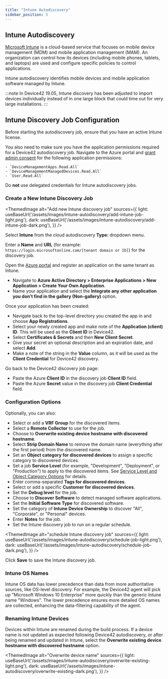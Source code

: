 ```yaml
---
title: "Intune Autodiscovery"
sidebar_position: 5
---
```



## Intune Autodiscovery

[Microsoft Intune](https://learn.microsoft.com/en-us/mem/intune/fundamentals/what-is-intune) is a cloud-based service that focuses on mobile device management (MDM) and mobile application management (MAM). An organization can control how its devices (including mobile phones, tablets, and laptops) are used and configure specific policies to control applications.

Intune autodiscovery identifies mobile devices and mobile application software managed by Intune.

:::note
In Device42 19.05, Intune discovery has been adjusted to import devices individually instead of in one large block that could time out for very large installations.
:::

## Intune Discovery Job Configuration

Before starting the autodiscovery job, ensure that you have an active Intune license.

You also need to make sure you have the application permissions required for a Device42 autodiscovery job. Navigate to the Azure portal and [grant admin consent](https://learn.microsoft.com/en-us/azure/active-directory/manage-apps/grant-admin-consent) for the following application permissions:

    - `DeviceManagementApps.Read.All`
    - `DeviceManagementManagedDevices.Read.All`
    - `User.Read.All`

Do **not** use delegated credentials for Intune autodiscovery jobs.

### Create a New Intune Discovery Job

<ThemedImage
  alt="Add new Intune discovery job"
  sources={{
    light: useBaseUrl('/assets/images/intune-autodiscovery/add-intune-job-light.png'),
    dark: useBaseUrl('/assets/images/intune-autodiscovery/add-intune-job-dark.png'),
  }}
/>

Select **Intune** from the cloud autodiscovery **Type:** dropdown menu.

Enter a **Name** and **URL** (for example: `https://login.microsoftonline.com/[tenant domain or ID]`) for the discovery job.

Open the [Azure portal](https://portal.azure.com) and register an application on the same tenant as Intune. 
- Navigate to **Azure Active Directory > Enterprise Applications > New Application > Create Your Own Application**. 
- Name your application and select the **Integrate any other application you don’t find in the gallery (Non-gallery)** option.

Once your application has been created: 
- Navigate back to the top-level directory you created the app in and choose **App Registrations**. 
- Select your newly created app and make note of the **Application (client) ID**. This will be used as the **Client ID** in Device42.
- Select **Certificates & Secrets** and then **New Client Secret**. 
- Give your secret an optional description and an expiration date, and select **Add**. 
- Make a  note of the string in the **Value** column, as it will be used as the **Client Credential** for Device42 discovery.

Go back to the Device42 discovery job page:

- Paste the Azure **Client ID** in the discovery job **Client ID** field.
- Paste the Azure **Secret** value in the discovery job **Client Credential** field.

### Configuration Options

Optionally, you can also:

- Select or add a **VRF Group** for the discovered items.
- Select a **Remote Collector** to use for the job.
- Choose to **Overwrite existing device hostname with discovered hostname**.
- Select **Strip Domain Name** to remove the domain name (everything after the first period) from the discovered name.
- Set an **Object category for discovered devices** to assign a specific category to discovered devices.
- Set a job **Service Level** (for example, "Development", "Deployment", or "Production") to apply to the discovered items. See [Service Level and Object Category Options](index.mdx#service-level-and-object-category-options) for details.
- Enter comma-separated **Tags for discovered devices**.
- Select or add a specific **Customer for discovered devices**.
- Set the **Debug level** for the job.
- Choose to **Discover Software** to detect managed software applications.
- Set the **Initial Software Type** for discovered software.
- Set the category of **Intune Device Ownership** to discover "All", "Corporate", or "Personal" devices.
- Enter **Notes** for the job.
- Set the Intune discovery job to run on a regular schedule.

<ThemedImage
  alt="schedule Intune discovery job"
  sources={{
    light: useBaseUrl('/assets/images/intune-autodiscovery/schedule-job-light.png'),
    dark: useBaseUrl('/assets/images/intune-autodiscovery/schedule-job-dark.png'),
  }}
/>

Click **Save** to save the Intune discovery job.

### Intune OS Names

Intune OS data has lower precedence than data from more authoritative sources, like OS-level discovery. For example, the Device42 agent will pick up "Microsoft Windows 10 Enterprise" more quickly than the generic Intune name "Windows". The lower precedence ensures more detailed OS names are collected, enhancing the data-filtering capability of the agent.

### Renaming Intune Devices

Devices within Intune are renamed during the build process. If a device name is not updated as expected following Device42 autodiscovery, or after being renamed and updated in Intune, select the **Overwrite existing device hostname with discovered hostname** option.

<ThemedImage
  alt="Overwrite device name"
  sources={{
    light: useBaseUrl('/assets/images/intune-autodiscovery/overwrite-existing-light.png'),
    dark: useBaseUrl('/assets/images/intune-autodiscovery/overwrite-existing-dark.png'),
  }}
/>
